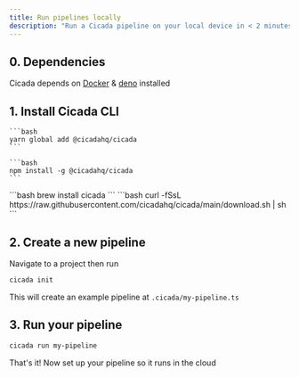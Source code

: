```yaml
---
title: Run pipelines locally
description: "Run a Cicada pipeline on your local device in < 2 minutes"
---
```


## 0. Dependencies
Cicada depends on [Docker](https://docs.docker.com/engine/install/) & [deno](https://deno.land/manual@v1.32.3/getting_started/installation) installed


## 1. Install Cicada CLI


<Tabs>
  <Tab title="yarn">
    
    ```bash
    yarn global add @cicadahq/cicada
    ```

  </Tab>
  <Tab title="npm">
    
    ```bash
    npm install -g @cicadahq/cicada 
    ```

  </Tab>
  <Tab title="brew">
    ```bash
    brew install cicada
    ```
  </Tab>
  <Tab title="curl">
    ```bash
    curl -fSsL https://raw.githubusercontent.com/cicadahq/cicada/main/download.sh | sh
    ```

  </Tab>
</Tabs>



## 2. Create a new pipeline
Navigate to a project then run 
```bash
cicada init
```
This will create an example pipeline at `.cicada/my-pipeline.ts`


## 3. Run your pipeline
```bash
cicada run my-pipeline
```

That's it! Now set up your pipeline so it runs in the cloud

<Card title="Run my pipeline in the cloud" icon="link" href="/cloud-pipelines">
  
</Card>
